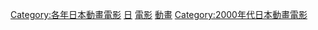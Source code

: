 {{Yearnav|日本動畫電影}}

[[Category:各年日本動畫電影|Category:各年日本動畫電影]]
[[Category:2002年動畫電影|日]]
[[Category:2002年日本動畫作品|電影]]
[[Category:2002年日本電影作品|動畫]]
[[Category:2000年代日本動畫電影|Category:2000年代日本動畫電影]]